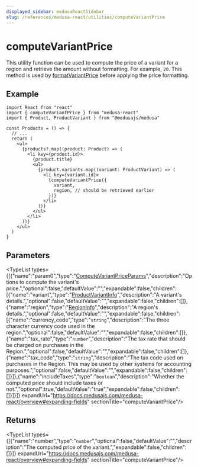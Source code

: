 ```yaml
---
displayed_sidebar: medusaReactSidebar
slug: /references/medusa-react/utilities/computeVariantPrice
---
```



# computeVariantPrice

This utility function can be used to compute the price of a variant for a region and retrieve the amount without formatting. 
For example, `20`. This method is used by [formatVariantPrice](medusa_react.Utilities.formatVariantPrice.mdx) before applying the price formatting.

## Example

```tsx title="src/Products.ts"
import React from "react"
import { computeVariantPrice } from "medusa-react"
import { Product, ProductVariant } from "@medusajs/medusa"

const Products = () => {
  // ...
  return (
    <ul>
      {products?.map((product: Product) => (
        <li key={product.id}>
          {product.title}
          <ul>
            {product.variants.map((variant: ProductVariant) => (
              <li key={variant.id}>
                {computeVariantPrice({
                  variant,
                  region, // should be retrieved earlier
                })}
              </li>
            ))}
          </ul>
        </li>
      ))}
    </ul>
  )
}
```

## Parameters

<TypeList types={[{"name":"param0","type":"[ComputeVariantPriceParams](../../interfaces/medusa_react.ComputeVariantPriceParams.mdx)","description":"Options to compute the variant's price.","optional":false,"defaultValue":"","expandable":false,"children":[{"name":"variant","type":"[ProductVariantInfo](../../types/medusa_react.ProductVariantInfo.mdx)","description":"A variant's details.","optional":false,"defaultValue":"","expandable":false,"children":[]},{"name":"region","type":"[RegionInfo](../../types/medusa_react.RegionInfo.mdx)","description":"A region's details.","optional":false,"defaultValue":"","expandable":false,"children":[{"name":"currency_code","type":"`string`","description":"The three character currency code used in the region.","optional":false,"defaultValue":"","expandable":false,"children":[]},{"name":"tax_rate","type":"`number`","description":"The tax rate that should be charged on purchases in the Region.","optional":false,"defaultValue":"","expandable":false,"children":[]},{"name":"tax_code","type":"`string`","description":"The tax code used on purchases in the Region. This may be used by other systems for accounting purposes.","optional":false,"defaultValue":"","expandable":false,"children":[]}]},{"name":"includeTaxes","type":"`boolean`","description":"Whether the computed price should include taxes or not.","optional":true,"defaultValue":"true","expandable":false,"children":[]}]}]} expandUrl="https://docs.medusajs.com/medusa-react/overview#expanding-fields" sectionTitle="computeVariantPrice"/>

## Returns

<TypeList types={[{"name":"number","type":"`number`","optional":false,"defaultValue":"","description":"The computed price of the variant.","expandable":false,"children":[]}]} expandUrl="https://docs.medusajs.com/medusa-react/overview#expanding-fields" sectionTitle="computeVariantPrice"/>

